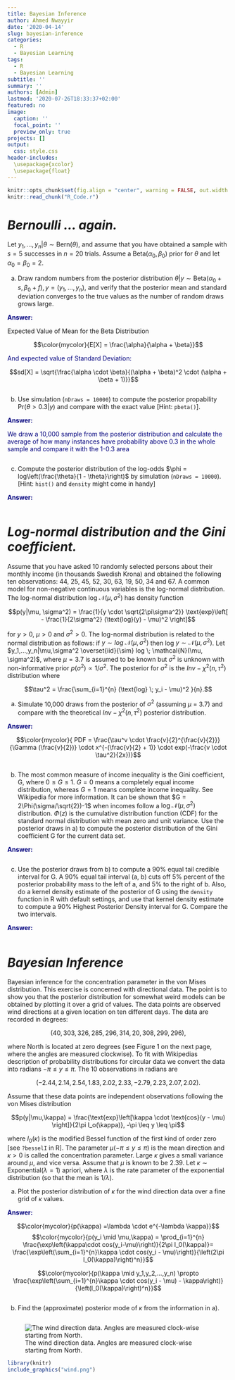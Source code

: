 ```yaml
---
title: Bayesian Inference
author: Ahmed Nwayyir
date: '2020-04-14'
slug: bayesian-inference
categories:
  - R
  - Bayesian Learning
tags:
  - R
  - Bayesian Learning
subtitle: ''
summary: ''
authors: [Admin]
lastmod: '2020-07-26T18:33:37+02:00'
featured: no
image:
  caption: ''
  focal_point: ''
  preview_only: true
projects: []
output:
  css: style.css
header-includes: 
  \usepackage{xcolor} 
  \usepackage{float}
---
```



```r
knitr::opts_chunk$set(fig.align = "center", warning = FALSE, out.width = "80%", fig.height=4)
knitr::read_chunk("R_Code.r")
```

# *Bernoulli ... again.*

Let $y_1, ..., y_n | \theta \sim  \text{Bern}(\theta)$, and assume that you have obtained a sample with $s = 5$ successes in $n = 20$ trials. Assume a $\text{Beta}(\alpha_0, \beta_0)$ prior for $\theta$ and let $\alpha_0 = \beta_0 = 2$.

(a) Draw random numbers from the posterior distribution $\theta|y \sim \text{Beta}(\alpha_0 + s, \beta_0 + f), y = (y_1,...,y_n)$, and verify that the posterior mean and standard deviation converges to the true values as the number of random draws grows large.

 
<p style= "color:#00007D;"> 
**Answer:**
</p>
Expected Value of Mean for the Beta Distribution
</p>
$$\color{mycolor}{E[X] = \frac{\alpha}{\alpha + \beta}}$$

<p style= "color:#00007D;"> 
And expected value of Standard Deviation: 
</p>
$$sd[X] = \sqrt{\frac{\alpha \cdot \beta}{(\alpha + \beta)^2 \cdot (\alpha + \beta + 1)}}$$

```r
```

(b) Use simulation (`nDraws = 10000`) to compute the posterior propability $\text{Pr}(\theta > 0.3|y)$ and compare with the exact value [Hint: `pbeta()`].

<p style= "color:#00007D;"> 
**Answer:**
</p>

<p style= "color:#00007D;">
We draw a 10,000 sample from the posterior distribution and calculate the average of how many instances have probability above 0.3 in the whole sample and compare it with the 1-0.3 area
</p>
```r
```


(c) Compute the posterior distribution of the log-odds $\phi = log\left(\frac{\theta}{1 - \theta}\right)$ by simulation (`nDraws = 10000`). [Hint: `hist()` and `density` might come in handy]

<p style= "color:#00007D;"> 
**Answer:**
</p>

```r
```


# *Log-normal distribution and the Gini coefficient.*
Assume that you have asked 10 randomly selected persons about their monthly income (in thousands Swedish Krona) and obtained the following ten observations: 44, 25, 45, 52, 30, 63, 19, 50, 34 and 67. A common model for non-negative continuous
variables is the log-normal distribution. The log-normal distribution log $\mathcal{N}(\mu, \sigma^2)$ has density function

$$p(y|\mu, \sigma^2) = \frac{1}{y \cdot \sqrt{2\pi\sigma^2}} \text{exp}\left[ - \frac{1}{2\sigma^2} (\text{log}(y) - \mu)^2 \right]$$

for $y > 0$, $\mu > 0$ and $\sigma^2 > 0$. The log-normal distribution is related to the normal distribution as follows: if $y \sim log \; \mathcal{N}(\mu, \sigma^2)$ then log $y\sim \mathcal{N}(\mu, \sigma^2)$. Let $y_1,...,y_n|\mu,\sigma^2  \overset{iid}{\sim} log \; \mathcal{N}(\mu, \sigma^2)$, where $\mu = 3.7$ is assumed to be known but $\sigma^2$ is unknown with non-informative prior $p(\sigma^2) \propto 1/\sigma^2$. The posterior for $\sigma^2$ is the $Inv-\chi^2(n, \tau^2)$ distribution where

$$\tau^2 = \frac{\sum_{i=1}^{n} (\text{log} \; y_i - \mu)^2 }{n}.$$

(a) Simulate 10,000 draws from the posterior of $\sigma^2$ (assuming $\mu$ = 3.7) and compare with the theoretical $Inv-\chi^2(n, \tau^2)$ posterior distribution.

<p style= "color:#00007D;"> 
**Answer:**
</p>
$$\color{mycolor}{ PDF = \frac{\tau^v \cdot \frac{v}{2}^{\frac{v}{2}}}{\Gamma (\frac{v}{2})} \cdot x^{-(\frac{v}{2} + 1)} \cdot exp(-\frac{v \cdot \tau^2}{2x})}$$
```r
```


(b) The most common measure of income inequality is the Gini coefficient, G, where $0 \leq G \leq 1$. $G = 0$ means a completely equal income distribution, whereas $G = 1$ means complete income inequality. See Wikipedia for more information. It can be shown that $G = 2\Phi(\sigma/\sqrt{2})-1$ when incomes follow a $\text{log} \;\mathcal{N}(\mu, \sigma^2)$ distribution. $\Phi(z)$ is the cumulative distribution function (CDF) for the standard normal distribution with mean zero and unit variance. Use the posterior draws in a) to compute the posterior distribution of the Gini coefficient G for the current data set.

<p style= "color:#00007D;"> 
**Answer:**
</p>
```r
```


(c) Use the posterior draws from b) to compute a 90% equal tail credible interval for G. A 90% equal tail interval (a, b) cuts off 5% percent of the posterior probability mass to the left of a, and 5% to the right of b. Also, do a kernel density estimate of the posterior of G using the `density` function in R with default settings, and use that kernel density estimate to compute a 90% Highest Posterior Density interval for G. Compare the two intervals.

<p style= "color:#00007D;"> 
**Answer:**
</p>
```r
```


# *Bayesian Inference*

Bayesian inference for the concentration parameter in the von Mises distribution. This exercise is concerned with directional data. The point is to show you that the posterior distribution for somewhat weird models can be obtained by plotting it over a grid of values. The data points are observed wind directions at a given location on ten different days. The data are recorded in degrees:

$$(40, 303, 326, 285, 296, 314, 20, 308, 299, 296),$$

where North is located at zero degrees (see Figure 1 on the next page, where the angles are measured clockwise). To fit with Wikipedias description of probability distributions for circular data we convert the data into radians $-\pi \leq y \leq \pi$. The 10 observations in radians are

$$(-2.44, 2.14, 2.54, 1.83, 2.02, 2.33, -2.79, 2.23, 2.07, 2.02).$$

Assume that these data points are independent observations following the von Mises distribution

$$p(y|\mu,\kappa) = \frac{\text{exp}\left[\kappa \cdot \text{cos}(y - \mu) \right]}{2\pi I_o(\kappa)}, -\pi \leq y \leq \pi$$

where $I_0(\kappa)$ is the modified Bessel function of the first kind of order zero [see `?besselI` in R]. The parameter $\mu (-\pi \leq y \leq \pi)$ is the mean direction and $\kappa > 0$ is called the concentration parameter. Large $\kappa$ gives a small variance around $\mu$, and vice versa. Assume that $\mu$ is known to be 2.39. Let $\kappa \sim \text{Exponential}(\lambda = 1)$ apriori, where $\lambda$ is the rate parameter of the exponential distribution (so that the
mean is $1/\lambda$).

(a) Plot the posterior distribution of $\kappa$ for the wind direction data over a fine grid of $\kappa$ values.

<p style= "color:#00007D;"> 
**Answer:**
</p>
$$\color{mycolor}{p(\kappa) =\lambda \cdot e^{-\lambda \kappa}}$$
$$\color{mycolor}{p(y_i \mid \mu,\kappa) = \prod_{i=1}^{n} \frac{\exp\left(\kappa\cdot cos(y_i-\mu)\right)}{2\pi I_0(\kappa)}= \frac{\exp\left(\sum_{i=1}^{n}\kappa \cdot cos(y_i - \mu)\right)}{\left(2\pi I_0(\kappa)\right)^n}}$$

$$\color{mycolor}{p(\kappa \mid y_1,y_2,...,y_n) \propto \frac{\exp\left(\sum_{i=1}^{n}\kappa \cdot cos(y_i - \mu) - \kappa\right)}{\left(I_0(\kappa)\right)^n}}$$
```r
```


(b) Find the (approximate) posterior mode of $\kappa$ from the information in a).
```r
```


![The wind direction data. Angles are measured clock-wise starting from North.](wind.png)
```r
library(knitr)
include_graphics("wind.png")
```


